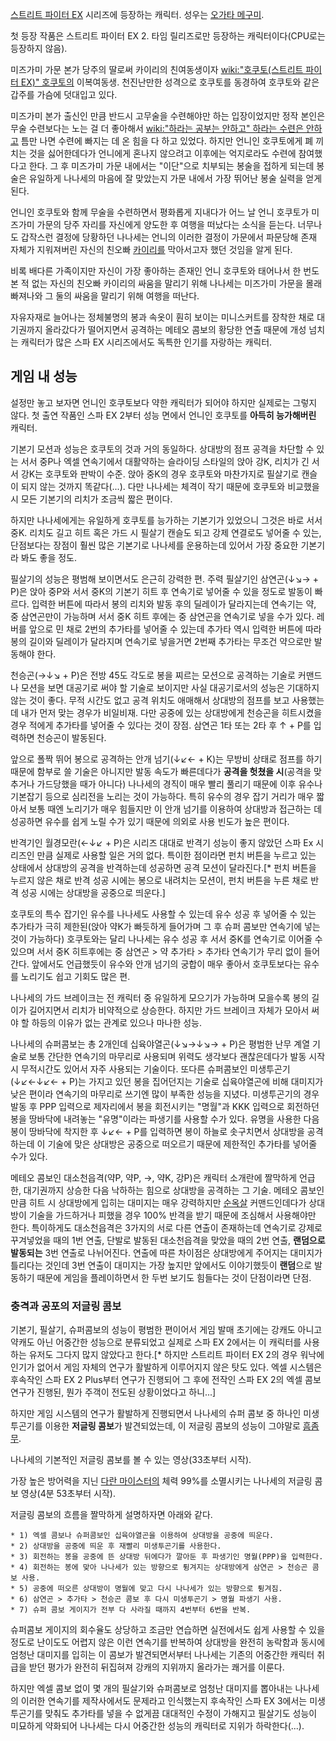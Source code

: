 [[스트리트 파이터 EX]] 시리즈에 등장하는 캐릭터. 성우는 [[오가타 메구미]].

첫 등장 작품은 스트리트 파이터 EX 2. 타임 릴리즈로만 등장하는 캐릭터이다(CPU로는 등장하지 않음).

미즈가미 가문 본가 당주의 딸로써 카이리의 친여동생이자 [[wiki:"호쿠토(스트리트 파이터 EX)" 호쿠토]]의 이복여동생. 천진난만한 성격으로 호쿠토를 동경하여 호쿠토와 같은 갑주를 가슴에 덧대입고 있다.

미즈가미 본가 출신인 만큼 반드시 고무술을 수련해야만 하는 입장이었지만 정작 본인은 무술 수련보다는 노는 걸 더 좋아해서 [[wiki:"하라는 공부는 안하고" 하라는 수련은 안하고]] 틈만 나면 수련에 빠지는 데 온 힘을 다 하고 있었다. 하지만 언니인 호쿠토에게 폐 끼치는 것을 싫어한데다가 언니에게 혼나지 않으려고 이후에는 억지로라도 수련에 참여했다고 한다. 그 후 미즈가미 가문 내에서는 "이단"으로 치부되는 봉술을 접하게 되는데 봉술은 유일하게 나나세의 마음에 잘 맞았는지 가문 내에서 가장 뛰어난 봉술 실력을 얻게 된다.

언니인 호쿠토와 함께 무술을 수련하면서 평화롭게 지내다가 어느 날 언니 호쿠토가 미즈가미 가문의 당주 자리를 자신에게 양도한 후 여행을 떠났다는 소식을 듣는다. 너무나도 갑작스런 결정에 당황하던 나나세는 언니의 이러한 결정이 가문에서 파문당해 존재 자체가 지워져버린 자신의 친오빠 [[카이리]]를 막아서고자 했던 것임을 알게 된다.

비록 배다른 가족이지만 자신이 가장 좋아하는 존재인 언니 호쿠토와 태어나서 한 번도 본 적 없는 자신의 친오빠 카이리의 싸움을 말리기 위해 나나세는 미즈가미 가문을 몰래 빠져나와 그 둘의 싸움을 말리기 위해 여행을 떠난다.

자유자재로 늘어나는 정체불명의 봉과 속옷이 훤히 보이는 미니스커트를 장착한 채로 대기권까지 올라갔다가 떨어지면서 공격하는 메테오 콤보의 황당한 연출 때문에 개성 넘치는 캐릭터가 많은 스파 EX 시리즈에서도 독특한 인기를 자랑하는 캐릭터.

== 게임 내 성능 ==

설정만 놓고 보자면 언니인 호쿠토보다 약한 캐릭터가 되어야 하지만 실제로는 그렇지 않다. 첫 출연 작품인 스파 EX 2부터 성능 면에서 언니인 호쿠토를 '''아득히 능가해버린''' 캐릭터.

기본기 모션과 성능은 호쿠토의 것과 거의 동일하다. 상대방의 점프 공격을 차단할 수 있는 서서 중P나 엑셀 연속기에서 대활약하는 슬라이딩 스타일의 앉아 강K, 리치가 긴 서서 강K는 호쿠토와 판박이 수준. 앉아 중K의 경우 호쿠토와 마찬가지로 필살기로 캔슬이 되지 않는 것까지 똑같다(...). 다만 나나세는 체격이 작기 때문에 호쿠토와 비교했을 시 모든 기본기의 리치가 조금씩 짧은 편이다.

하지만 나나세에게는 유일하게 호쿠토를 능가하는 기본기가 있었으니 그것은 바로 서서 중K. 리치도 길고 히트 혹은 가드 시 필살기 캔슬도 되고 강제 연결로도 넣어줄 수 있는, 단점보다는 장점이 훨씬 많은 기본기로 나나세를 운용하는데 있어서 가장 중요한 기본기라 봐도 좋을 정도.

필살기의 성능은 평범해 보이면서도 은근히 강력한 편. 주력 필살기인 삼연곤(↓↘→ + P)은 앉아 중P와 서서 중K의 기본기 히트 후 연속기로 넣어줄 수 있을 정도로 발동이 빠르다. 입력한 버튼에 따라서 봉의 리치와 발동 후의 딜레이가 달라지는데 연속기는 약, 중 삼연곤만이 가능하며 서서 중K 히트 후에는 중 삼연곤을 연속기로 넣을 수가 있다. 레버를 앞으로 민 채로 2번의 추가타를 넣어줄 수 있는데 추가타 역시 입력한 버튼에 따라 봉의 길이와 딜레이가 달라지며 연속기로 넣을거면 2번째 추가타는 무조건 약으로만 발동해야 한다.

천승곤(→↓↘ + P)은 전방 45도 각도로 봉을 찌르는 모션으로 공격하는 기술로 커맨드나 모션을 보면 대공기로 써야 할 기술로 보이지만 사실 대공기로서의 성능은 기대하지 않는 것이 좋다. 무적 시간도 없고 공격 위치도 애매해서 상대방의 점프를 보고 사용했는데 내가 먼저 맞는 경우가 비일비재. 다만 공중에 있는 상대방에게 천승곤을 히트시켰을 경우 적에게 추가타를 넣어줄 수 있다는 것이 장점. 삼연곤 1타 또는 2타 후 ↑ + P를 입력하면 천승곤이 발동된다.

앞으로 폴짝 뛰어 봉으로 공격하는 안개 넘기(↓↙← + K)는 무방비 상태로 점프를 하기 때문에 함부로 쓸 기술은 아니지만 발동 속도가 빠른데다가 '''공격을 헛쳤을 시'''(공격을 맞추거나 가드당했을 때가 아니다) 나나세의 경직이 매우 빨리 풀리기 때문에 이후 유수나 기본잡기 등으로 심리전을 노리는 것이 가능하다. 특히 유수의 경우 잡기 거리가 매우 짧아서 보통 때엔 노리기가 매우 힘들지만 이 안개 넘기를 이용하여 상대방과 접근하는 데 성공하면 유수를 쉽게 노릴 수가 있기 때문에 의외로 사용 빈도가 높은 편이다.

반격기인 월경모란(←↓↙ + P)은 시리즈 대대로 반격기 성능이 좋지 않았던 스파 Ex 시리즈인 만큼 실제로 사용할 일은 거의 없다. 특이한 점이라면 펀치 버튼을 누르고 있는 상태에서 상대방의 공격을 반격하는데 성공하면 공격 모션이 달라진다.[* 펀치 버튼을 누르지 않은 채로 반격 성공 시에는 봉으로 내려치는 모션이, 펀치 버튼을 누른 채로 반격 성공 시에는 상대방을 공중으로 띄운다.]

호쿠토의 특수 잡기인 유수를 나나세도 사용할 수 있는데 유수 성공 후 넣어줄 수 있는 추가타가 극히 제한된(앉아 약K가 빠듯하게 들어가며 그 후 슈퍼 콤보만 연속기에 넣는 것이 가능하다) 호쿠토와는 달리 나나세는 유수 성공 후 서서 중K를 연속기로 이어줄 수 있으며 서서 중K 히트후에는 중 삼연곤 > 약 추가타 > 추가타 연속기가 무리 없이 들어간다. 앞에서도 언급했듯이 유수와 안개 넘기의 궁합이 매우 좋아서 호쿠토보다는 유수를 노리기도 쉽고 기회도 많은 편.

나나세의 가드 브레이크는 전 캐릭터 중 유일하게 모으기가 가능하며 모을수록 봉의 길이가 길어지면서 리치가 비약적으로 상승한다. 하지만 가드 브레이크 자체가 모아서 써야 할 하등의 이유가 없는 관계로 있으나 마나한 성능.

나나세의 슈퍼콤보는 총 2개인데 십육야열곤(↓↘→↓↘→ + P)은 평범한 난무 계열 기술로 보통 간단한 연속기의 마무리로 사용되며 위력도 생각보다 괜찮은데다가 발동 시작 시 무적시간도 있어서 자주 사용되는 기술이다.
또다른 슈퍼콤보인 미생투곤기(↓↙←↓↙← + P)는 가지고 있던 봉을 집어던지는 기술로 십육야열곤에 비해 대미지가 낮은 편이라 연속기의 마무리로 쓰기엔 많이 부족한 성능을 지녔다. 미생투곤기의 경우 발동 후 PPP 입력으로 제자리에서 봉을 회전시키는 "명월"과 KKK 입력으로 회전하던 봉을 땅바닥에 내려놓는 "유명"이라는 파생기를 사용할 수가 있다. 유명을 사용한 다음 봉이 땅바닥에 착지한 후 ↓↙← + P를 입력하면 봉이 하늘로 솟구치면서 상대방을 공격하는데 이 기술에 맞은 상대방은 공중으로 떠오르기 때문에 제한적인 추가타를 넣어줄 수가 있다.

메테오 콤보인 대소천읍격(약P, 약P, →, 약K, 강P)은 캐릭터 소개란에 짤막하게 언급한, 대기권까지 상승한 다음 낙하하는 힘으로 상대방을 공격하는 그 기술. 메테오 콤보인 만큼 히트 시 상대방에게 입히는 대미지는 매우 강력하지만 [[순옥살]] 커맨드인데다가 상대방이 기술을 가드하거나 피했을 경우 100% 반격을 받기 때문에 조심해서 사용해야만 한다. 특이하게도 대소천읍격은 3가지의 서로 다른 연출이 존재하는데 연속기로 강제로 꾸겨넣었을 때의 1번 연출, 단발로 발동된 대소천읍격을 맞았을 때의 2번 연출, '''랜덤으로 발동되는''' 3번 연출로 나뉘어진다. 연출에 따른 차이점은 상대방에게 주어지는 대미지가 틀리다는 것인데 3번 연출이 대미지는 가장 높지만 앞에서도 이야기했듯이 '''랜덤'''으로 발동하기 때문에 게임을 플레이하면서 한 두번 보기도 힘들다는 것이 단점이라면 단점.

=== 충격과 공포의 저글링 콤보 ===

기본기, 필살기, 슈퍼콤보의 성능이 평범한 편이어서 게임 발매 초기에는 강캐도 아니고 약캐도 아닌 어중간한 성능으로 분류되었고 실제로 스파 EX 2에서는 이 캐릭터를 사용하는 유저도 그다지 많지 않았다고 한다.[* 하지만 스트리트 파이터 EX 2의 경우 워낙에 인기가 없어서 게임 자체의 연구가 활발하게 이루어지지 않은 탓도 있다. 엑셀 시스템은 후속작인 스파 EX 2 Plus부터 연구가 진행되어 그 후에 전작인 스파 EX 2의 엑셀 콤보 연구가 진행된, 뭔가 주객이 전도된 상황이었다고 하니...]

하지만 게임 시스템의 연구가 활발하게 진행되면서 나나세의 슈퍼 콤보 중 하나인 미생투곤기를 이용한 '''저글링 콤보'''가 발견되었는데, 이 저글링 콤보의 성능이 그야말로 [[흠좀무]].

나나세의 기본적인 저글링 콤보를 볼 수 있는 영상(33초부터 시작).
{{{#!html
<script type="text/javascript" src="http://ext.nicovideo.jp/thumb_watch/sm13014077"></script><noscript><a href="http://www.nicovideo.jp/watch/sm13014077">ストリートファイターEX2PLUS 七瀬コンボ集</a></noscript>
</object>}}}

가장 높은 방어력을 지닌 [[다란 마이스터]]의 체력 99%를 소멸시키는 나나세의 저글링 콤보 영상(4분 53초부터 시작).
{{{#!html
<script type="text/javascript" src="http://ext.nicovideo.jp/thumb_watch/sm16744327"></script><noscript><a href="http://www.nicovideo.jp/watch/sm16744327">ストリートファイターEX2PLUS　大久保αステーションオフ　2011/05/07　R9</a></noscript>
</object>}}}

저글링 콤보의 흐름을 짤막하게 설명하자면 아래와 같다.

 * 1) 엑셀 콤보나 슈퍼콤보인 십육야열곤을 이용하여 상대방을 공중에 띄운다.
 * 2) 상대방을 공중에 띄운 후 재빨리 미생투곤기를 사용한다.
 * 3) 회전하는 봉을 공중에 뜬 상대방 뒤에다가 깔아둔 후 파생기인 명월(PPP)을 입력한다.
 * 4) 회전하는 봉에 맞아 나나세가 있는 방향으로 튕겨지는 상대방에게 삼연곤 > 천승곤 콤보 사용.
 * 5) 공중에 떠오른 상대방이 명월에 맞고 다시 나나세가 있는 방향으로 튕겨짐.
 * 6) 삼연곤 > 추가타 > 천승곤 콤보 후 다시 미생투곤기 > 명월 파생기 사용.
 * 7) 슈퍼 콤보 게이지가 전부 다 사라질 때까지 4번부터 6번을 반복.

슈퍼콤보 게이지의 회수율도 상당하고 조금만 연습하면 실전에서도 쉽게 사용할 수 있을 정도로 난이도도 어렵지 않은 이런 연속기를 반복하여 상대방을 완전히 농락함과 동시에 엄청난 대미지를 입히는 이 콤보가 발견되면서부터 나나세는 기존의 어중간한 캐릭터 취급을 받던 평가가 완전히 뒤집혀져 강캐의 지위까지 올라가는 쾌거를 이룬다.

하지만 엑셀 콤보 없이 몇 개의 필살기와 슈퍼콤보로 엄청난 대미지를 뽑아내는 나나세의 이러한 연속기를 제작사에서도 문제라고 인식했는지 후속작인 스파 EX 3에서는 미생투곤기를 맞춰도 추가타를 넣을 수 없게끔 대대적인 수정이 가해지고 필살기도 성능이 미묘하게 약화되어 나나세는 다시 어중간한 성능의 캐릭터로 지위가 하락한다(...).

